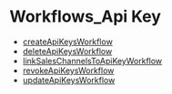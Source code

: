 
# Workflows\_Api Key

- [createApiKeysWorkflow](../Workflows_Api_Key/functions/core_flows.Api_Key.Workflows_Api_Key.createApiKeysWorkflow/page.mdx)
- [deleteApiKeysWorkflow](../Workflows_Api_Key/functions/core_flows.Api_Key.Workflows_Api_Key.deleteApiKeysWorkflow/page.mdx)
- [linkSalesChannelsToApiKeyWorkflow](../Workflows_Api_Key/functions/core_flows.Api_Key.Workflows_Api_Key.linkSalesChannelsToApiKeyWorkflow/page.mdx)
- [revokeApiKeysWorkflow](../Workflows_Api_Key/functions/core_flows.Api_Key.Workflows_Api_Key.revokeApiKeysWorkflow/page.mdx)
- [updateApiKeysWorkflow](../Workflows_Api_Key/functions/core_flows.Api_Key.Workflows_Api_Key.updateApiKeysWorkflow/page.mdx)
